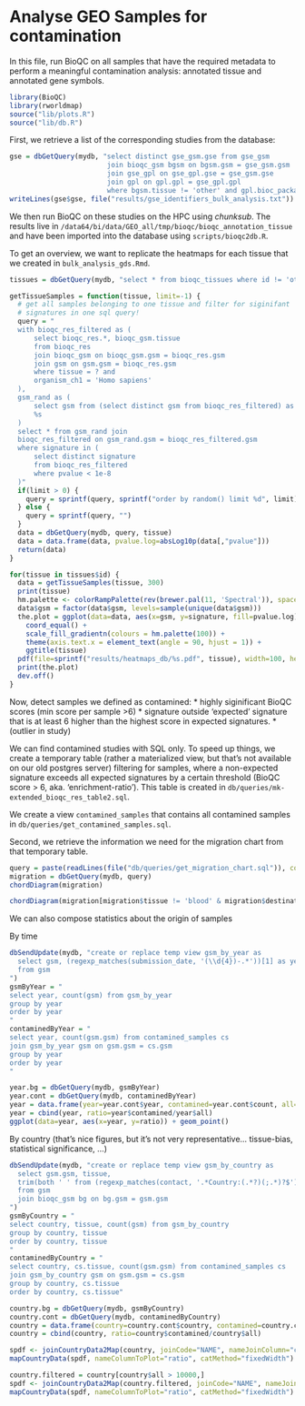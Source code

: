 Analyse GEO Samples for contamination
=====================================

In this file, run BioQC on all samples that have the required metadata
to perform a meaningful contamination analysis: annotated tissue and
annotated gene symbols. 

```r
library(BioQC)
library(rworldmap)
source("lib/plots.R")
source("lib/db.R")
```


First, we retrieve a list of the corresponding studies from the database: 
```r
gse = dbGetQuery(mydb, "select distinct gse_gsm.gse from gse_gsm
                        join bioqc_gsm bgsm on bgsm.gsm = gse_gsm.gsm
                        join gse_gpl on gse_gpl.gse = gse_gsm.gse
                        join gpl on gpl.gpl = gse_gpl.gpl
                        where bgsm.tissue != 'other' and gpl.bioc_package is not NULL and gpl.bioc_package != '';")
writeLines(gse$gse, file("results/gse_identifiers_bulk_analysis.txt"))
```

We then run BioQC on these studies on the HPC using *chunksub*. The results live 
in `/data64/bi/data/GEO_all/tmp/bioqc/bioqc_annotation_tissue` and have been 
imported into the database using `scripts/bioqc2db.R`. 

To get an overview, we want to replicate the heatmaps for each tissue that we created in `bulk_analysis_gds.Rmd`. 

```r
tissues = dbGetQuery(mydb, "select * from bioqc_tissues where id != 'other'")

getTissueSamples = function(tissue, limit=-1) {
  # get all samples belonging to one tissue and filter for siginifant 
  # signatures in one sql query! 
  query = "
  with bioqc_res_filtered as (
      select bioqc_res.*, bioqc_gsm.tissue 
      from bioqc_res
      join bioqc_gsm on bioqc_gsm.gsm = bioqc_res.gsm
      join gsm on gsm.gsm = bioqc_res.gsm
      where tissue = ? and
      organism_ch1 = 'Homo sapiens'
  ),
  gsm_rand as (
      select gsm from (select distinct gsm from bioqc_res_filtered) as gsm_distinct
      %s
  )
  select * from gsm_rand join 
  bioqc_res_filtered on gsm_rand.gsm = bioqc_res_filtered.gsm
  where signature in (
      select distinct signature
      from bioqc_res_filtered   
      where pvalue < 1e-8
  )"
  if(limit > 0) {
    query = sprintf(query, sprintf("order by random() limit %d", limit))
  } else {
    query = sprintf(query, "")
  }
  data = dbGetQuery(mydb, query, tissue)
  data = data.frame(data, pvalue.log=absLog10p(data[,"pvalue"]))
  return(data)
}

for(tissue in tissues$id) {
  data = getTissueSamples(tissue, 300)
  print(tissue)
  hm.palette <- colorRampPalette(rev(brewer.pal(11, 'Spectral')), space='Lab')  
  data$gsm = factor(data$gsm, levels=sample(unique(data$gsm)))  
  the.plot = ggplot(data=data, aes(x=gsm, y=signature, fill=pvalue.log)) + geom_tile() +
    coord_equal() +
    scale_fill_gradientn(colours = hm.palette(100)) +
    theme(axis.text.x = element_text(angle = 90, hjust = 1)) +
    ggtitle(tissue)
  pdf(file=sprintf("results/heatmaps_db/%s.pdf", tissue), width=100, height=15)
  print(the.plot)
  dev.off()
}
```


Now, detect samples we defined as contamined:
* highly siginificant BioQC scores (min score per sample >6)
* signature outside 'expected' signature that is at least 6 higher than the highest score in expected signatures. 
* (outlier in study)

We can find contamined studies with SQL only. 
To speed up things, we create a temporary table (rather a materialized view, but that's 
not available on our old postgres server) filtering for samples, where a non-expected
signature exceeds all expected signatures by a certain threshold (BioQC score > 6, aka. 'enrichment-ratio'). This table is created in `db/queries/mk-extended_bioqc_res_table2.sql`. 

We create a view `contamined_samples` that contains all contamined samples in `db/queries/get_contamined_samples.sql`. 

Second, we retrieve the information we need for the migration chart from that temporary table. 
```r
query = paste(readLines(file("db/queries/get_migration_chart.sql")), collapse="\n")
migration = dbGetQuery(mydb, query)
chordDiagram(migration)
```

```r
chordDiagram(migration[migration$tissue != 'blood' & migration$destination_tissue!='blood',])
```

We can also compose statistics about the origin of samples

By time
```r
dbSendUpdate(mydb, "create or replace temp view gsm_by_year as 
  select gsm, (regexp_matches(submission_date, '(\\d{4})-.*'))[1] as year
  from gsm   
")
gsmByYear = " 
select year, count(gsm) from gsm_by_year
group by year
order by year
"
contaminedByYear = "
select year, count(gsm.gsm) from contamined_samples cs 
join gsm_by_year gsm on gsm.gsm = cs.gsm
group by year
order by year
"

year.bg = dbGetQuery(mydb, gsmByYear)
year.cont = dbGetQuery(mydb, contaminedByYear)
year = data.frame(year=year.cont$year, contamined=year.cont$count, all=year.bg[matchColumnIndex(year.cont$year, year.bg, 'year'), 'count'])
year = cbind(year, ratio=year$contamined/year$all)
ggplot(data=year, aes(x=year, y=ratio)) + geom_point()
```


By country
(that's nice figures, but it's not very representative... tissue-bias, statistical significance, ...)
```r
dbSendUpdate(mydb, "create or replace temp view gsm_by_country as
  select gsm.gsm, tissue,
  trim(both ' ' from (regexp_matches(contact, '.*Country:(.*?)(;.*)?$'))[1]) as country
  from gsm
  join bioqc_gsm bg on bg.gsm = gsm.gsm
")
gsmByCountry = "
select country, tissue, count(gsm) from gsm_by_country
group by country, tissue
order by country, tissue
"
contaminedByCountry = "
select country, cs.tissue, count(gsm.gsm) from contamined_samples cs
join gsm_by_country gsm on gsm.gsm = cs.gsm
group by country, cs.tissue
order by country, cs.tissue"

country.bg = dbGetQuery(mydb, gsmByCountry)
country.cont = dbGetQuery(mydb, contaminedByCountry)
country = data.frame(country=country.cont$country, contamined=country.cont$count, all=country.bg[matchColumnIndex(country.cont$country, country.bg, 'country'), 'count'])
country = cbind(country, ratio=country$contamined/country$all)

spdf <- joinCountryData2Map(country, joinCode="NAME", nameJoinColumn="country")
mapCountryData(spdf, nameColumnToPlot="ratio", catMethod="fixedWidth")

country.filtered = country[country$all > 10000,]
spdf <- joinCountryData2Map(country.filtered, joinCode="NAME", nameJoinColumn="country")
mapCountryData(spdf, nameColumnToPlot="ratio", catMethod="fixedWidth")
```

